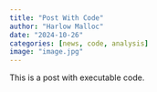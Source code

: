```yaml
---
title: "Post With Code"
author: "Harlow Malloc"
date: "2024-10-26"
categories: [news, code, analysis]
image: "image.jpg"
---
```


This is a post with executable code.
